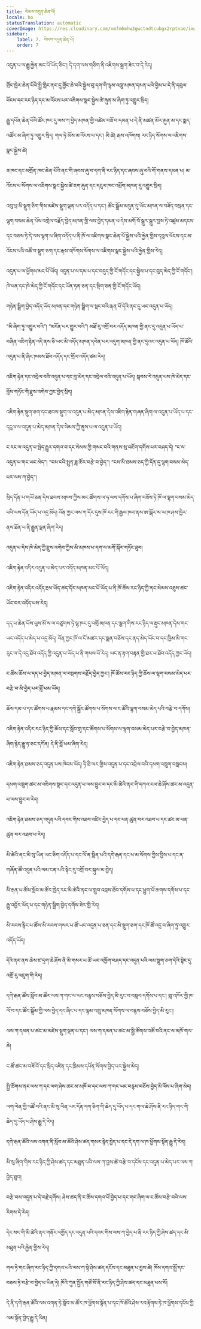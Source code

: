 ```yaml
---
title: སེམས་འདུན་ཆེན་པོ།
locale: bo
statusTranslation: automatic
coverImage: https://res.cloudinary.com/xmfm6mhw3gwctndtcubgx2rptnae/image/upload/v1740337243/small_cover_educacion_fundamental_a051170f1c.webp
sidebar:
    label: 7. སེམས་འདུན་ཆེན་པོ།
    order: 7
---
```

འདུན་པ་ལ་རྒྱུ་རྐྱེན་མང་པོ་ཡོད་ཅིང་། དེ་དག་ལས་གཅིག་ནི་འཇིགས་སྐྲག་ཟེར་བ་དེ་རེད།

གྲོང་ཁྱེར་ཆེན་པོའི་སྤྱི་གླིང་ནང་དུ་གྱོང་ཆེ་བའི་སྐྱེས་བུ་དག་གི་ལྷམ་འཁྲུ་མཁན་དམན་པའི་བྱིས་པ་དེ་ནི་དབུལ་ཕོངས་དང་རང་ཉིད་དང་མ་འོངས་པར་འཇིགས་སྣང་སྐྱེས་ཚེ་རྐུན་མ་ཞིག་ཏུ་འགྱུར་སྲིད།

རྒྱུ་དཔོན་ཆེན་པོའི་ཚོང་ཁང་དུ་ལས་ཀ་བྱེད་མཁན་གྱི་འཚེམ་བཟོ་བ་དམན་པ་དེ་ནི་མཚན་མོར་རྐུན་མ་དང་སྨད་འཚོང་མ་ཞིག་ཏུ་འགྱུར་སྲིད། གལ་ཏེ་མོས་མ་འོངས་པ་དང་། མི་ཚེ། རྒས་འཁོགས། རང་ཉིད་སོགས་ལ་འཇིགས་སྣང་སྐྱེས་ཚེ།

ཟ་ཁང་དང་མགྲོན་ཁང་ཆེན་པོའི་ནང་གི་ཞབས་ཞུ་བ་དག་ནི་རང་ཉིད་དང་ཞབས་ཞུ་བའི་གོ་གནས་དམན་པ། མ་འོངས་པ་སོགས་ལ་འཇིགས་སྣང་སྐྱེས་ཚེ་ཇག་རྐུན་དང་དངུལ་ཁང་འཕྲོག་མཁན་དུ་འགྱུར་སྲིད།

འབུ་ཕྲ་མི་སྡུག་ཅིག་གིས་མཛེས་སྡུག་ལྡན་པར་འདོད་པ་དང་། ཚོང་སྒྲོམ་མདུན་དུ་ཡོང་མཁན་ལ་བཟོད་བསྲན་དང་ལྷག་བསམ་ཆེན་པོས་འགྲེལ་བརྗོད་བྱེད་མཁན་གྱི་ལས་བྱེད་དམན་པ་དེས་མགོ་བོ་སྒུར་སྒུར་བྱས་ཏེ་འཛུམ་མདངས་དང་བཅས་ཏེ་དེ་ལས་ལྷག་པ་ཞིག་འདོད་པ་ནི་ཁོ་ལ་འཇིགས་སྣང་ཆེན་པོ་སྐྱེས་པའི་རྐྱེན་གྱིས་དབུལ་ཕོངས་དང་མ་འོངས་པའི་འཚོ་བ་སྡུག་ཅག་དང་རྒས་འཁོགས་སོགས་ལ་འཇིགས་སྣང་སྐྱེས་པའི་རྐྱེན་གྱིས་རེད།

འདུན་པ་ལ་ཕྱོགས་མང་པོ་ཡོད། འདུན་པ་ལ་དམ་པ་དང་བདུད་ཀྱི་ངོ་གདོང་དང་སྐྱེས་པ་དང་བུད་མེད་ཀྱི་ངོ་གདོང་། ཁེ་ཕན་དང་ཁེ་མེད་ཀྱི་ངོ་གདོང་དང་ཡོན་ཏན་ཅན་དང་སྡིག་ཅན་གྱི་ངོ་གདོང་ཡོད།

གཉེན་སྒྲིག་བྱེད་འདོད་ཡོད་མཁན་དང་གཉེན་སྒྲིག་ལ་སྡང་བའི་རྒན་པོ་དེའི་ནང་དུ་ཡང་འདུན་པ་ཡོད།

“མི་ཞིག་ཏུ་འགྱུར་བའི”། “མངོན་པར་གྱུར་བའི”། མཐོ་རུ་འགྲོ་བར་འདོད་མཁན་གྱི་ནང་དུ་འདུན་པ་ཡོད་པ་བཞིན་འཇིག་རྟེན་འདི་ནས་ཅི་ཡང་མི་འདོད་མཁན་དབེན་པར་འདུག་མཁན་གྱི་ནང་དུའང་འདུན་པ་ཡོད། ཁོ་ཚོའི་འདུན་པ་ནི་ཞིང་ཁམས་ཐོབ་འདོད་དང་གྲོལ་འདོད་ཙམ་རེད།

འཇིག་རྟེན་དང་འབྲེལ་བའི་འདུན་པ་དང་བླ་མེད་དང་འབྲེལ་བའི་འདུན་པ་ཡོད། སྐབས་རེ་འདུན་པས་ཁེ་མེད་དང་བློས་གཏོང་གི་རྫུས་འགེབ་ཀྱང་བྱེད་སྲིད།

འཇིག་རྟེན་སྡུག་ཅག་དང་ཐབས་སྡུག་ལ་འདུན་པ་མེད་མཁན་དེས་འཇིག་རྟེན་གཞན་ཞིག་ལ་འདུན་པ་ཡོད་པ་དང་དངུལ་ལ་འདུན་པ་མེད་མཁན་དེས་སེམས་ཀྱི་ནུས་པ་ལ་འདུན་པ་ཡོད།

ང་རང་ལ་འདུན་པ་སྦེད་རྒྱུར་དགའ་བ་དང་སེམས་ཀྱི་གསང་བའི་གནས་སུ་འཇོག་དགོས་པར་བཤད་དེ། “ང་ལ་འདུན་པ་གང་ཡང་མེད”། “ངས་ངའི་སྤུན་ཟླ་ཚོར་བརྩེ་བ་བྱེད”། “ངས་མི་ཐམས་ཅད་ཀྱི་དོན་དུ་ལྷག་བསམ་མེད་པར་ལས་ཀ་བྱེད”།

སྲིད་དོན་པ་གཡོ་ཅན་དེས་ཐབས་མཁས་ཀྱིས་མང་ཚོགས་ལ་ཧ་ལས་དགོས་པ་ཞིག་བཟོས་ཏེ་ཁོ་ལ་ལྷག་བསམ་མེད་པའི་ལས་དོན་ཡོད་པ་འདྲ་མོད། འོན་ཀྱང་ལས་ཀ་དོར་དུས་ཁོ་རང་གི་རྒྱལ་ཁབ་ནས་ཨ་སྒོར་ས་ཡ་ཁ་ཤས་ཁྱེར་ནས་ཐོན་པ་ནི་རྒྱུན་ལྡན་ཞིག་རེད།

འདུན་པ་དེས་ཁེ་མེད་ཀྱི་རྫུས་འགེབ་ཀྱིས་མི་མཁས་པ་དག་ལ་མགོ་སྐོར་གཏོང་ཐུབ།

འཇིག་རྟེན་འདིར་འདུན་པ་མེད་པར་འདོད་མཁན་མང་པོ་ཡོད།

འཇིག་རྟེན་འདིར་འདོད་རྔམ་ཡོད་ཚད་དོར་མཁན་མང་པོ་ཡོད་པ་ནི་ཁོ་ཚོས་རང་ཉིད་ཀྱི་ནང་སེམས་འཐུས་ཚང་ཡོང་བར་འདོད་པས་རེད།

དད་པ་ཆེན་པོས་པུས་མོ་ས་ལ་བཙུགས་ཏེ་ལྷ་ཁང་དུ་འགྲོ་མཁན་དང་ལྕག་གིས་རང་ཉིད་ལ་རྡུང་མཁན་དེས་གང་ཡང་འདོད་པ་མེད་པ་འདྲ་མོད། འོན་ཀྱང་ཁོ་ལ་ངོ་མཚར་དང་སྨན་བཅོས་དང་ནད་མེད་ཡོང་བ་དང་ཁྱིམ་མི་གང་རུང་ལ་དེ་འདྲ་ཐོབ་འདོད་ཀྱི་འདུན་པ་ཡོད་པ་ནི་གསལ་པོ་རེད། ཡང་ན་རྟག་བརྟན་གྱི་ཐར་པ་ཐོབ་འདོད་ཀྱང་ཡོད།

ང་ཚོས་ཆོས་ལ་དད་པ་བྱེད་མཁན་ལ་བསྔགས་བརྗོད་བྱེད་ཀྱང་། ཁོ་ཚོས་རང་ཉིད་ཀྱི་ཆོས་ལ་ལྷག་བསམ་མེད་པར་བརྩེ་བ་མི་བྱེད་པར་བློ་ཕམ་ཡོད།

ཆོས་དམ་པ་དང་ཚོགས་པ་རྣམས་དང་དགེ་སྦྱོང་ཚོགས་པ་སོགས་ལ་ང་ཚོའི་ལྷག་བསམ་མེད་པའི་བརྩེ་བ་དགོས།

འཇིག་རྟེན་འདིར་རང་ཉིད་ཀྱི་ཆོས་དང་སློབ་གྲྭ་དང་ཚོགས་པ་སོགས་ལ་ལྷག་བསམ་མེད་པར་བརྩེ་བ་བྱེད་མཁན་ཞིག་རྙེད་རྒྱུ་ཧ་ཅང་དཀོན། དེ་ནི་བློ་ཕམ་ཞིག་རེད།

འཇིག་རྟེན་ཐམས་ཅད་འདུན་པས་ཁེངས་ཡོད། ཧི་ཐི་ལར་གྱིས་འདུན་པ་དང་འབྲེལ་བའི་དམག་འཁྲུག་བསླངས།

དམག་འཁྲུག་ཚང་མ་འཇིགས་སྣང་དང་འདུན་པ་ལས་བྱུང་བ་དང་མི་ཚེའི་ནང་གི་དཀའ་ངལ་ཆེ་ཤོས་ཚང་མ་འདུན་པ་ལས་བྱུང་བ་རེད།

འཇིག་རྟེན་ཐམས་ཅད་འདུན་པའི་དབང་གིས་འཐབ་འཛིང་བྱེད་པ་དང་ཕན་ཚུན་བར་འཐབ་པ་དང་ཚང་མ་ཕན་ཚུན་བར་འཐབ་པ་རེད།

མི་ཚེའི་ནང་མི་སུ་ཡིན་ཡང་ཅིག་འདོད་པ་དང་ལོ་ན་སྨིན་པའི་དགེ་རྒན་དང་ཕ་མ་སོགས་ཀྱིས་བྱིས་པ་དང་ན་གཞོན་ཚོ་འདུན་པའི་ལམ་ངན་པའི་སྟེང་དུ་འགྲོ་བར་སྐུལ་མ་བྱེད།

མི་རྒན་པ་ཚོས་སློབ་མ་ཚོར་ཁྱེད་རང་མི་ཚེའི་ནང་ལ་གྲུབ་འབྲས་ཐོབ་དགོས་པ་དང་ཕྱུག་པོ་ཆགས་དགོས་པ་དང་རྒྱུ་འབྱོར་ཡོད་པ་དང་གཉེན་སྒྲིག་བྱེད་དགོས་ཟེར་གྱི་རེད།

མི་རབས་རྙིང་པ་ཚོས་མི་རབས་གསར་པ་ཚོ་ཡང་འདུན་པ་ཅན་དང་མི་སྡུག་ཅག་དང་ཁོ་ཚོ་འདྲ་བ་ཞིག་ཏུ་འགྱུར་འདོད་ཡོད།

དེའི་ནང་ནས་ཆེས་ཛ་དྲག་ཆེ་ཤོས་ནི་མི་གསར་པ་ཚོ་ཡང་འཁྱོག་བཤད་དང་འདུན་པའི་ལམ་སྡུག་ཅག་དེའི་སྟེང་དུ་འགྲོ་རུ་འཇུག་གི་རེད།

དགེ་རྒན་ཚོས་སློབ་མ་ཚོར་ལས་ཀ་གང་ལ་ཡང་བརྙས་བཅོས་བྱེད་མི་རུང་བ་བསླབ་དགོས་པ་དང་། གླ་འཁོར་གྱི་ཁ་ལོ་བ་དང་ཚོང་སྒྲོམ་གྱི་ལས་བྱེད་དང་ཞིང་པ་དང་ལྷམ་འཁྲུ་མཁན་སོགས་ལ་བརྙས་བཅོས་བྱེད་མི་རུང་།

ལས་ཀ་དམན་པ་ཚང་མ་མཛེས་སྡུག་ལྡན་པ་དང་། ལས་ཀ་དམན་པ་ཚང་མ་སྤྱི་ཚོགས་འཚོ་བའི་ནང་ལ་མཁོ་གལ་ཆེ།

ང་ཚོ་ཚང་མ་བཟོ་བོ་དང་སྲིད་འཛིན་དང་ཁྲིམས་དཔོན་སོགས་བྱེད་པར་སྐྱེས་མེད།

སྤྱི་ཚོགས་ནང་ལས་ཀ་དང་ལག་ཤེས་ཚང་མ་མཁོ་བ་དང་ལས་ཀ་གང་ཡང་བརྙས་བཅོས་བྱེད་མི་འོས་པ་ཞིག་མེད།

ལག་ལེན་གྱི་འཚོ་བའི་ནང་མི་སུ་ཡིན་ཡང་དོན་དག་ཅིག་གི་ཆེད་དུ་ཡོད་པ་དང་གལ་ཆེ་ཤོས་ནི་རང་ཉིད་གང་གི་ཆེད་དུ་ཡོད་པ་ཤེས་རྒྱུ་དེ་རེད།

དགེ་རྒན་ཚོའི་ལས་འགན་ནི་སློབ་མ་ཚོའི་ཤེས་ཚད་གསར་རྙེད་བྱེད་པ་དང་དེ་དག་ལ་ཁ་ཕྱོགས་སྟོན་རྒྱུ་དེ་རེད།

མི་སུ་ཞིག་གིས་རང་ཉིད་ཀྱི་ཤེས་ཚད་དང་མཐུན་པའི་ལས་ཀ་བྱས་ཚེ་བརྩེ་བ་དངོས་དང་འདུན་པ་མེད་པར་ལས་ཀ་བྱེད་ཐུབ།

བརྩེ་བས་འདུན་པ་དེ་བརྗེ་དགོས། ཤེས་ཚད་ནི་ང་ཚོས་དགའ་པོ་བྱེད་པ་དང་གང་ཞིག་ལ་ང་ཚོས་བརྩེ་བའི་ལས་རིགས་དེ་རེད།

དེང་སང་གི་མི་ཚེའི་ནང་གནོང་འགྱོད་དང་འདུན་པའི་དབང་གིས་ལས་ཀ་བྱེད་པ་ནི་རང་ཉིད་ཀྱི་ཤེས་ཚད་དང་མི་མཐུན་པའི་རྐྱེན་གྱིས་རེད།

གལ་ཏེ་གང་ཞིག་རང་ཉིད་ཀྱི་དགའ་པའི་ལས་ཀ་སྟེ་ཤེས་ཚད་དངོས་དང་མཐུན་པ་བྱས་ཚེ། ཁོས་དགའ་སྤྲོ་དང་བཅས་ཏེ་བརྩེ་བ་བྱེད་པ་ཡིན་ཏེ། ཁོའི་ཀུན་སྤྱོད་གཙོ་བོ་ནི་རང་ཉིད་ཀྱི་ཤེས་ཚད་དང་མཐུན་པས་སོ།

དེ་ནི་དགེ་རྒན་ཚོའི་ལས་འགན་ཏེ་སློབ་མ་ཚོར་ཁ་ཕྱོགས་སྟོན་པ་དང་ཁོ་ཚོའི་ཤེས་རབ་རྟོགས་ཏེ་ཁ་ཕྱོགས་དངོས་ཀྱི་ལམ་སྟོན་བྱེད་རྒྱུ་དེ་ཡིན།

